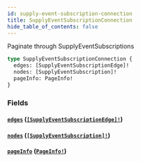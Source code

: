 ```yaml
---
id: supply-event-subscription-connection
title: SupplyEventSubscriptionConnection
hide_table_of_contents: false
---
```



Paginate through SupplyEventSubscriptions

```graphql
type SupplyEventSubscriptionConnection {
  edges: [SupplyEventSubscriptionEdge]!
  nodes: [SupplyEventSubscription]!
  pageInfo: PageInfo!
}
```


### Fields

#### [`edges`](#) ([`[SupplyEventSubscriptionEdge]!`](/developers/supplier-apis/supply-api/graphql/reference/objects/supply-event-subscription-edge))




#### [`nodes`](#) ([`[SupplyEventSubscription]!`](/developers/supplier-apis/supply-api/graphql/reference/objects/supply-event-subscription))




#### [`pageInfo`](#) ([`PageInfo!`](/developers/supplier-apis/supply-api/graphql/reference/objects/page-info))






